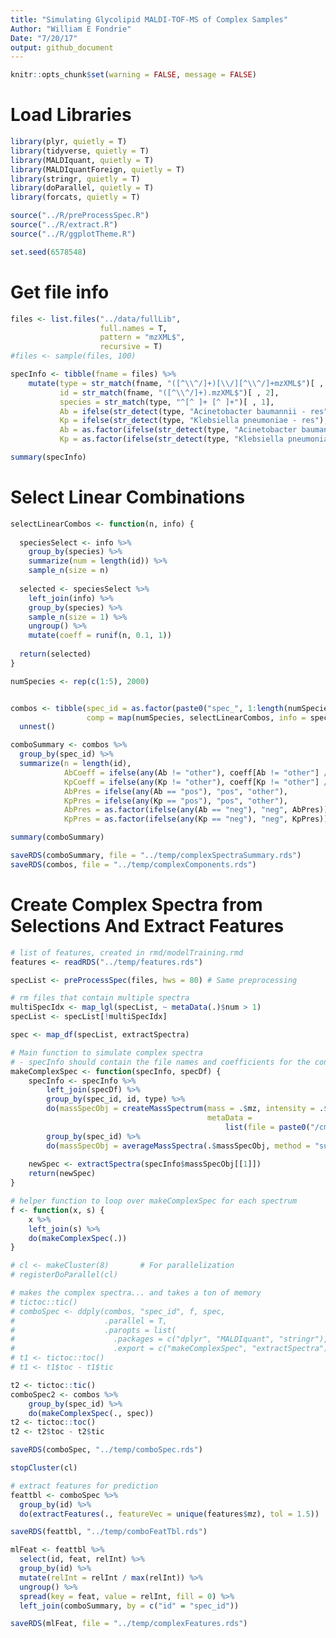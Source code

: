 ```yaml
---
title: "Simulating Glycolipid MALDI-TOF-MS of Complex Samples"
Author: "William E Fondrie"
Date: "7/20/17"
output: github_document
---
```


```r
knitr::opts_chunk$set(warning = FALSE, message = FALSE)
```

# Load Libraries

```r
library(plyr, quietly = T)
library(tidyverse, quietly = T)
library(MALDIquant, quietly = T)
library(MALDIquantForeign, quietly = T)
library(stringr, quietly = T)
library(doParallel, quietly = T)
library(forcats, quietly = T)

source("../R/preProcessSpec.R")
source("../R/extract.R")
source("../R/ggplotTheme.R")

set.seed(6578548)  
```

# Get file info

```r
files <- list.files("../data/fullLib", 
                    full.names = T, 
                    pattern = "mzXML$",
                    recursive = T)
#files <- sample(files, 100)

specInfo <- tibble(fname = files) %>%
    mutate(type = str_match(fname, "([^\\^/]+)[\\/][^\\^/]+mzXML$")[ , 2],
           id = str_match(fname, "([^\\^/]+).mzXML$")[ , 2],
           species = str_match(type, "^[^ ]+ [^ ]+")[ , 1],
           Ab = ifelse(str_detect(type, "Acinetobacter baumannii - res"), "pos", "other"),
           Kp = ifelse(str_detect(type, "Klebsiella pneumoniae - res"), "pos", "other"),
           Ab = as.factor(ifelse(str_detect(type, "Acinetobacter baumannii - sen"), "neg", Ab)),
           Kp = as.factor(ifelse(str_detect(type, "Klebsiella pneumoniae - sen"), "neg", Kp)))

summary(specInfo)

```

# Select Linear Combinations

```r
selectLinearCombos <- function(n, info) {
  
  speciesSelect <- info %>%
    group_by(species) %>%
    summarize(num = length(id)) %>%
    sample_n(size = n)
  
  selected <- speciesSelect %>%
    left_join(info) %>%
    group_by(species) %>%
    sample_n(size = 1) %>%
    ungroup() %>%
    mutate(coeff = runif(n, 0.1, 1))
  
  return(selected)
}

numSpecies <- rep(c(1:5), 2000)


combos <- tibble(spec_id = as.factor(paste0("spec_", 1:length(numSpecies))),
                 comp = map(numSpecies, selectLinearCombos, info = specInfo)) %>%
  unnest()

comboSummary <- combos %>%
  group_by(spec_id) %>%
  summarize(n = length(id),
            AbCoeff = ifelse(any(Ab != "other"), coeff[Ab != "other"] / max(coeff), 0),
            KpCoeff = ifelse(any(Kp != "other"), coeff[Kp != "other"] / max(coeff), 0),
            AbPres = ifelse(any(Ab == "pos"), "pos", "other"),
            KpPres = ifelse(any(Kp == "pos"), "pos", "other"),
            AbPres = as.factor(ifelse(any(Ab == "neg"), "neg", AbPres)),
            KpPres = as.factor(ifelse(any(Kp == "neg"), "neg", KpPres)))

summary(comboSummary)

saveRDS(comboSummary, file = "../temp/complexSpectraSummary.rds")
saveRDS(combos, file = "../temp/complexComponents.rds")
```

# Create Complex Spectra from Selections And Extract Features

```r
# list of features, created in rmd/modelTraining.rmd
features <- readRDS("../temp/features.rds")

specList <- preProcessSpec(files, hws = 80) # Same preprocessing

# rm files that contain multiple spectra
multiSpecIdx <- map_lgl(specList, ~ metaData(.)$num > 1)
specList <- specList[!multiSpecIdx]

spec <- map_df(specList, extractSpectra)

# Main function to simulate complex spectra
# - specInfo should contain the file names and coefficients for the constituents of each spectrum
makeComplexSpec <- function(specInfo, specDf) {
    specInfo <- specInfo %>%
        left_join(specDf) %>%
        group_by(spec_id, id, type) %>%
        do(massSpecObj = createMassSpectrum(mass = .$mz, intensity = .$relInt, 
                                            metaData = 
                                                list(file = paste0("/cmb/", .$spec_id[1], ".mzXML")))) %>%
        group_by(spec_id) %>%
        do(massSpecObj = averageMassSpectra(.$massSpecObj, method = "sum"))
    
    newSpec <- extractSpectra(specInfo$massSpecObj[[1]])
    return(newSpec)
}

# helper function to loop over makeComplexSpec for each spectrum
f <- function(x, s) {
    x %>%
    left_join(s) %>%
    do(makeComplexSpec(.))
}

# cl <- makeCluster(8)       # For parallelization
# registerDoParallel(cl)

# makes the complex spectra... and takes a ton of memory
# tictoc::tic()
# comboSpec <- ddply(combos, "spec_id", f, spec,
#                    .parallel = T,
#                    .paropts = list(
#                      .packages = c("dplyr", "MALDIquant", "stringr"),
#                      .export = c("makeComplexSpec", "extractSpectra")))
# t1 <- tictoc::toc()
# t1 <- t1$toc - t1$tic

t2 <- tictoc::tic()
comboSpec2 <- combos %>% 
    group_by(spec_id) %>%
    do(makeComplexSpec(., spec))
t2 <- tictoc::toc()
t2 <- t2$toc - t2$tic

saveRDS(comboSpec, "../temp/comboSpec.rds")

stopCluster(cl)

# extract features for prediction
feattbl <- comboSpec %>%
  group_by(id) %>%
  do(extractFeatures(., featureVec = unique(features$mz), tol = 1.5))

saveRDS(feattbl, "../temp/comboFeatTbl.rds")

mlFeat <- feattbl %>%
  select(id, feat, relInt) %>%
  group_by(id) %>%
  mutate(relInt = relInt / max(relInt)) %>%
  ungroup() %>%
  spread(key = feat, value = relInt, fill = 0) %>%
  left_join(comboSummary, by = c("id" = "spec_id")) 

saveRDS(mlFeat, file = "../temp/complexFeatures.rds")
```






